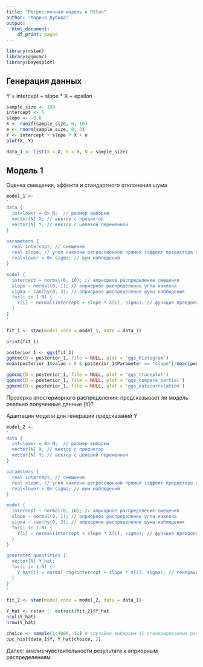 ```yaml
---
title: "Регрессионная модель в RStan"
author: "Марина Дубова"
output:
  html_document:
    df_print: paged
---
```


```r
library(rstan)
library(ggmcmc)
library(bayesplot)
```

## Генерация данных

Y = intercept + slope * X + epsilon

```r
sample_size <- 100
intercept <- 5
slope <- -0.8
X <- runif(sample_size, 0, 10)
e <- rnorm(sample_size, 0, 3)
Y <- intercept + slope * X + e
plot(X, Y)

data_1 <- list(X = X, Y = Y, N = sample_size)
```

## Модель 1

Оценка смещения, эффекта и стандартного отклонения шума

```r
model_1 <-
'
data {
  int<lower = 0> N;  // размер выборки
  vector[N] X; // вектор с предиктор
  vector[N] Y; // вектор с целевой переменной
}

parameters {
  real intercept; // смещение
  real slope; // угол наклона регрессионной прямой (эффект предиктора на целевую переменную)
  real<lower = 0> sigma; // шум наблюдений
}

model {
  intercept ~ normal(0, 10); // априорное распределение смещения
  slope ~ normal(0, 1); // априорное распределение угла наклона
  sigma ~ cauchy(0, 3); // априорное распределение шума наблюдения
  for(i in 1:N) {
    Y[i] ~ normal(intercept + slope * X[i], sigma); // функция правдоподобия
  }
}
'
```

```r
fit_1 <- stan(model_code = model_1, data = data_1)
```

```r
print(fit_1)
```

```r
posterior_1 <- ggs(fit_1)
ggmcmc(D = posterior_1, file = NULL, plot = 'ggs_histogram')
mean(posterior_1$value < 0 & posterior_1$Parameter == "slope")/mean(posterior_1$Parameter == "slope") # вероятность негативного эффекта

ggmcmc(D = posterior_1, file = NULL, plot = 'ggs_traceplot') 
ggmcmc(D = posterior_1, file = NULL, plot = 'ggs_compare_partial') 
ggmcmc(D = posterior_1, file = NULL, plot = 'ggs_autocorrelation') 
```

Проверка апостериорного распределения: предсказывает ли модель реально полученные данные (Y)?

Адаптация модели для генерации предсказаний Y

```r
model_2 <-
'
data {
  int<lower = 0> N;  // размер выборки
  vector[N] X; // вектор с предиктор
  vector[N] Y; // вектор с целевой переменной
}

parameters {
  real intercept; // смещение
  real slope; // угол наклона регрессионной прямой (эффект предиктора на целевую переменную)
  real<lower = 0> sigma; // шум наблюдений
}

model {
  intercept ~ normal(0, 10); // априорное распределение смещения
  slope ~ normal(0, 1); // априорное распределение угла наклона
  sigma ~ cauchy(0, 3); // априорное распределение шума наблюдения
  for(i in 1:N) {
    Y[i] ~ normal(intercept + slope * X[i], sigma); // функция правдоподобия
  }
}

generated quantities {
  vector[N] Y_hat; 
  for(i in 1:N) {
    Y_hat[i] = normal_rng(intercept + slope * X[i], sigma); // генерация предсказаний целевой переменной исходя из оценок параметров
  }
}
'
```

```r
fit_2 <- stan(model_code = model_2, data = data_1)
```

```r
Y_hat <- rstan :: extract(fit_2)$Y_hat
ncol(Y_hat)
nrow(Y_hat) 
```

```r
choice <- sample(1:4000, 11) # случайно выбираем 11 сгенерированных распределений Y
ppc_hist(data_1$Y, Y_hat[choice, ])
```

Далее: анализ чувствительности результата к априорным распределениям

